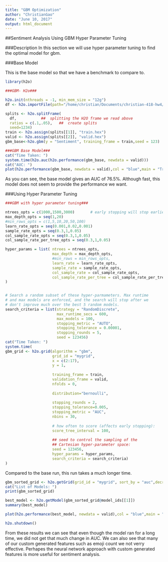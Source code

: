 ```yaml
---
title: "GBM Optimization"
author: "ChristianGao"
date: "June 10, 2017"
output: html_document
---
```


##Sentiment Analysis Using GBM Hyper Parameter Tuning

###Description
In this section we will use hyper parameter tuning to find the optimal model for gbm.

###Base Model

This is the base model so that we have a benchmark to compare to.

```r
library(h2o)

###GBM- H2o###

h2o.init(nthreads = -1, min_mem_size = "12g")
df <- h2o.importFile(path="/home/christian/Documents/christian-418-hw4/data/sentiment_df-gbm.csv")

splits <- h2o.splitFrame(
  df,           ##  splitting the H2O frame we read above
  ratios = c(.1,.05),   ##  create splits
  seed=1234)
train <- h2o.assign(splits[[1]], "train.hex")
valid <- h2o.assign(splits[[2]], "valid.hex")
gbm_base<-h2o.gbm(y = "Sentiment", training_frame = train,seed = 123)

```

```r
###GBM Base Model###
cat("Time Taken: ")
system.time(h2o.auc(h2o.performance(gbm_base, newdata = valid)))
cat("AUC: ")
plot(h2o.performance(gbm_base, newdata = valid),col = "blue",main = "True Positives vs False Positives GBM")
```

As you can see, the base model gives an AUC of 76.5\%. Although fast, this model does not seem to provide the performance we want.

###Using Hyper Parameter Tuning

```r

###GBM with hyper parameter tuning###

ntrees_opts = c(1000,1500,3000)       # early stopping will stop earlier
max_depth_opts = seq(1,20)
#min_rows_opts = c(1,5,10,20,50,100)
learn_rate_opts = seq(0.001,0.02,0.001)
sample_rate_opts = seq(0.3,1,0.05)
col_sample_rate_opts = seq(0.3,1,0.05)
col_sample_rate_per_tree_opts = seq(0.3,1,0.05)

hyper_params = list( ntrees = ntrees_opts, 
                     max_depth = max_depth_opts, 
                     #min_rows = min_rows_opts, 
                     learn_rate = learn_rate_opts,
                     sample_rate = sample_rate_opts,
                     col_sample_rate = col_sample_rate_opts,
                     col_sample_rate_per_tree = col_sample_rate_per_tree_opts
)


# Search a random subset of these hyper-parmameters. Max runtime 
# and max models are enforced, and the search will stop after we 
# don't improve much over the best 5 random models.
search_criteria = list(strategy = "RandomDiscrete", 
                       max_runtime_secs = 600, 
                       max_models = 100, 
                       stopping_metric = "AUTO", 
                       stopping_tolerance = 0.00001, 
                       stopping_rounds = 5, 
                       seed = 123456)
cat("Time Taken: ")
system.time(
gbm_grid <- h2o.grid(algorithm = "gbm", 
                     grid_id = "mygrid",
                     x = c(2:17),
                     y = 1, 
                  
                     training_frame = train,
                     validation_frame = valid,
                     nfolds = 0,
                     
                     distribution="bernoulli",
                     
                     stopping_rounds = 2,
                     stopping_tolerance=0.005,
                     stopping_metric = "AUC",
                     nbins = 30,
                     
                     # how often to score (affects early stopping):
                     score_tree_interval = 100, 
                     
                     ## seed to control the sampling of the 
                     ## Cartesian hyper-parameter space:
                     seed = 123456,
                     hyper_params = hyper_params,
                     search_criteria = search_criteria)
)
```

Compared to the base run, this run takes a much longer time.

```r

gbm_sorted_grid <- h2o.getGrid(grid_id = "mygrid", sort_by = "auc",decreasing = TRUE)
cat("List of Models: ")
print(gbm_sorted_grid)

best_model <- h2o.getModel(gbm_sorted_grid@model_ids[[1]])
summary(best_model)

plot(h2o.performance(best_model, newdata = valid),col = "blue",main = "True Positives vs False Positives GBM")

```

```r
h2o.shutdown()
```

  From these results we can see that even though the model ran for a long time, we did not get that much change in AUC. We can also see that many of our custom generated features such as emoji count we not verry effective. Perhapes the neural network approach with custom generated features is more useful for sentiment analysis. 



